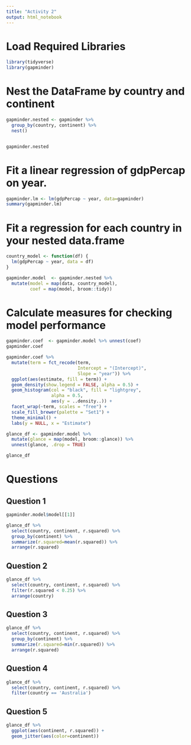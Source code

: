 ```yaml
---
title: "Activity 2"
output: html_notebook
---
```


# Load Required Libraries

```r
library(tidyverse)
library(gapminder)
```

# Nest the DataFrame by country and continent

```r
gapminder.nested <- gapminder %>%
  group_by(country, continent) %>%
  nest()


gapminder.nested
```

# Fit a linear regression of gdpPercap on year.

```r
gapminder.lm <- lm(gdpPercap ~ year, data=gapminder)
summary(gapminder.lm)
```

# Fit a regression for each country in your nested data.frame

```r
country_model <- function(df) {
  lm(gdpPercap ~ year, data = df)
}

gapminder.model  <- gapminder.nested %>% 
  mutate(model = map(data, country_model), 
         coef = map(model, broom::tidy))
```

#  Calculate measures for checking model performance

```r
gapminder.coef  <- gapminder.model %>% unnest(coef)
gapminder.coef
```

```r
gapminder.coef %>% 
  mutate(term = fct_recode(term, 
                           Intercept = "(Intercept)", 
                           Slope = "year")) %>% 
  ggplot(aes(estimate, fill = term)) + 
  geom_density(show.legend = FALSE, alpha = 0.5) + 
  geom_histogram(col = "black", fill = "lightgrey",
                 alpha = 0.5,
                 aes(y = ..density..)) + 
  facet_wrap(~term, scales = "free") + 
  scale_fill_brewer(palette = "Set1") + 
  theme_minimal() + 
  labs(y = NULL, x = "Estimate")
```

```r
glance_df <- gapminder.model %>%
  mutate(glance = map(model, broom::glance)) %>%
  unnest(glance, .drop = TRUE)

glance_df
```


# Questions

## Question 1

```r
gapminder.model$model[[1]]
```

```r
glance_df %>%
  select(country, continent, r.squared) %>%
  group_by(continent) %>%
  summarize(r.squared=mean(r.squared)) %>%
  arrange(r.squared)
```

## Question 2

```r
glance_df %>%
  select(country, continent, r.squared) %>%
  filter(r.squared < 0.25) %>%
  arrange(country)
```

## Question 3

```r
glance_df %>%
  select(country, continent, r.squared) %>%
  group_by(continent) %>%
  summarize(r.squared=min(r.squared)) %>%
  arrange(r.squared)
```

## Question 4

```r
glance_df %>%
  select(country, continent, r.squared) %>%
  filter(country == 'Australia')
```

## Question 5

```r
glance_df %>% 
  ggplot(aes(continent, r.squared)) + 
  geom_jitter(aes(color=continent))
```

